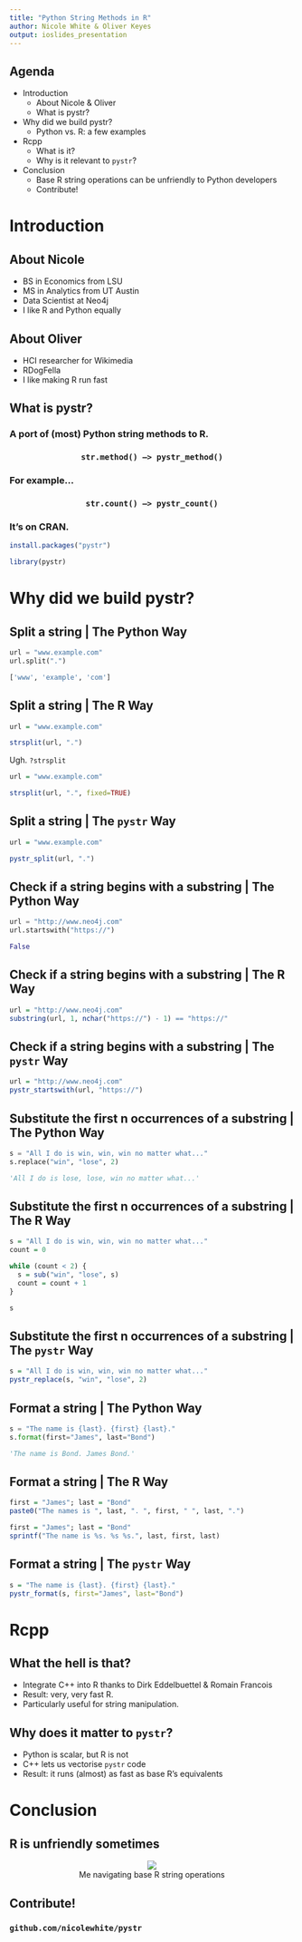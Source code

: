 ```yaml
---
title: "Python String Methods in R"
author: Nicole White & Oliver Keyes
output: ioslides_presentation
---
```


## Agenda

* Introduction
    * About Nicole & Oliver
    * What is pystr?
* Why did we build pystr?
    * Python vs. R: a few examples
* Rcpp
    * What is it?
    * Why is it relevant to `pystr`?
* Conclusion
    * Base R string operations can be unfriendly to Python developers
    * Contribute!

# Introduction

## About Nicole

* BS in Economics from LSU
* MS in Analytics from UT Austin
* Data Scientist at Neo4j
* I like R and Python equally

## About Oliver

* HCI researcher for Wikimedia
* RDogFella
* I like making R run fast

## What is pystr?

### A port of (most) Python string methods to R.

<h3 align="center">
<code>str.method() ---> pystr_method()</code>
</h3>

### For example...

<h3 align="center">
<code>str.count() ---> pystr_count()</code>
</h3>

### It's on CRAN.

```r
install.packages("pystr")
```
```r
library(pystr)
```

# Why did we build pystr?

## Split a string | The Python Way

```python
url = "www.example.com"
url.split(".")

['www', 'example', 'com']
```

## Split a string | The R Way

```r
url = "www.example.com"

strsplit(url, ".")
```

Ugh. `?strsplit`

```r
url = "www.example.com"

strsplit(url, ".", fixed=TRUE)
```

## Split a string | The `pystr` Way

```r
url = "www.example.com"

pystr_split(url, ".")
```

## Check if a string begins with a substring | The Python Way

```python
url = "http://www.neo4j.com"
url.startswith("https://")

False
```

## Check if a string begins with a substring | The R Way

```r
url = "http://www.neo4j.com"
substring(url, 1, nchar("https://") - 1) == "https://"
```

## Check if a string begins with a substring | The `pystr` Way

```r
url = "http://www.neo4j.com"
pystr_startswith(url, "https://")
```

## Substitute the first n occurrences of a substring | The Python Way

```python
s = "All I do is win, win, win no matter what..."
s.replace("win", "lose", 2)

'All I do is lose, lose, win no matter what...'
```

## Substitute the first n occurrences of a substring | The R Way

```r
s = "All I do is win, win, win no matter what..."
count = 0

while (count < 2) {
  s = sub("win", "lose", s)
  count = count + 1
}

s
```

## Substitute the first n occurrences of a substring | The `pystr` Way

```r
s = "All I do is win, win, win no matter what..."
pystr_replace(s, "win", "lose", 2)
```

## Format a string | The Python Way

```python
s = "The name is {last}. {first} {last}."
s.format(first="James", last="Bond")

'The name is Bond. James Bond.'
```

## Format a string | The R Way

```r
first = "James"; last = "Bond"
paste0("The names is ", last, ". ", first, " ", last, ".")
```

```r
first = "James"; last = "Bond"
sprintf("The name is %s. %s %s.", last, first, last)
```

## Format a string | The `pystr` Way

```r
s = "The name is {last}. {first} {last}."
pystr_format(s, first="James", last="Bond")
```

# Rcpp

## What the hell is that?

* Integrate C++ into R thanks to Dirk Eddelbuettel & Romain Francois
* Result: very, very fast R.
* Particularly useful for string manipulation.

## Why does it matter to `pystr`?

* Python is scalar, but R is not
* C++ lets us vectorise `pystr` code
* Result: it runs (almost) as fast as base R's equivalents

# Conclusion

## R is unfriendly sometimes

<figure align="center">
<img src="figure/dog.jpg" align="center">
<figcaption>Me navigating base R string operations</figcaption>
</figure>

## Contribute!

### `github.com/nicolewhite/pystr`
